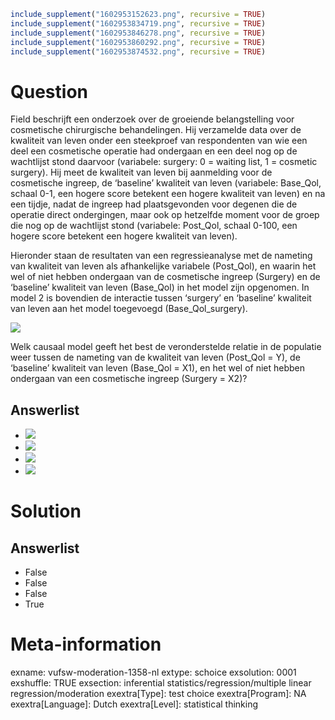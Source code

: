 ```r
include_supplement("1602953152623.png", recursive = TRUE)
include_supplement("1602953834719.png", recursive = TRUE)
include_supplement("1602953846278.png", recursive = TRUE)
include_supplement("1602953860292.png", recursive = TRUE)
include_supplement("1602953874532.png", recursive = TRUE)
```

Question
========
Field beschrijft een onderzoek over de groeiende belangstelling voor
cosmetische chirurgische behandelingen. Hij verzamelde data over de
kwaliteit van leven onder een steekproef van respondenten van wie een
deel een cosmetische operatie had ondergaan en een deel nog op de
wachtlijst stond daarvoor (variabele: surgery: 0 = waiting list, 1 =
cosmetic surgery). Hij meet de kwaliteit van leven bij aanmelding voor
de cosmetische ingreep, de ‘baseline’ kwaliteit van leven (variabele:
Base\_Qol, schaal 0-1, een hogere score betekent een hogere kwaliteit
van leven) en na een tijdje, nadat de ingreep had plaatsgevonden voor
degenen die de operatie direct ondergingen, maar ook op hetzelfde moment
voor de groep die nog op de wachtlijst stond (variabele: Post\_Qol,
schaal 0-100, een hogere score betekent een hogere kwaliteit van
leven).  
  
Hieronder staan de resultaten van een regressieanalyse met de nameting
van kwaliteit van leven als afhankelijke variabele (Post\_Qol), en
waarin het wel of niet hebben ondergaan van de cosmetische ingreep
(Surgery) en de ‘baseline’ kwaliteit van leven (Base\_Qol) in het model
zijn opgenomen. In model 2 is bovendien de interactie tussen ‘surgery’
en ‘baseline’ kwaliteit van leven aan het model toegevoegd
(Base\_Qol\_surgery).  
  
![](1602953152623.png)
  
Welk causaal model geeft het best de veronderstelde relatie in de
populatie weer tussen de nameting van de kwaliteit van leven (Post\_Qol
= Y), de ‘baseline’ kwaliteit van leven (Base\_Qol = X1), en het wel of
niet hebben ondergaan van een cosmetische ingreep (Surgery = X2)?

Answerlist
----------
* ![](1602953834719.png)
* ![](1602953846278.png)
* ![](1602953860292.png)
* ![](1602953874532.png)

Solution
========










Answerlist
----------
* False
* False
* False
* True

Meta-information
================
exname: vufsw-moderation-1358-nl
extype: schoice
exsolution: 0001
exshuffle: TRUE
exsection: inferential statistics/regression/multiple linear regression/moderation
exextra[Type]: test choice
exextra[Program]: NA
exextra[Language]: Dutch
exextra[Level]: statistical thinking

